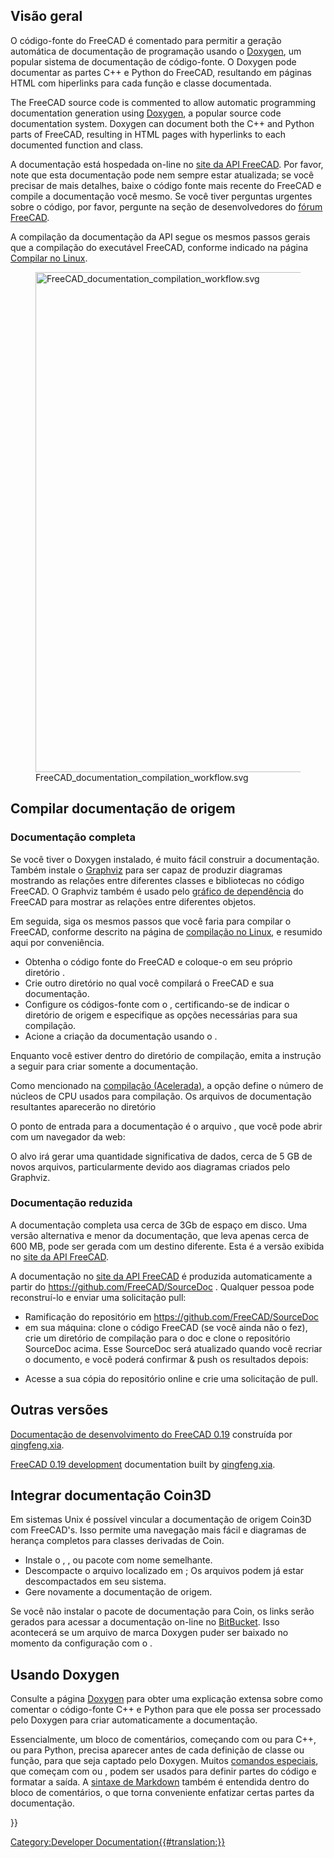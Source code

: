 <languages/>

{{Docnav
|[[Extra_python_modules/pt-br|Módulos python extras]]
|[[Contributors/pt-br|Colaboradores]]
}}

{{TOCright}}

<span id="Overview"></span>
<div class="mw-translate-fuzzy">
== Visão geral ==
O código-fonte do FreeCAD é comentado para permitir a geração automática de documentação de programação usando o [[Doxygen/pt-br|Doxygen]], um popular sistema de documentação de código-fonte. O Doxygen pode documentar as partes C++ e Python do FreeCAD, resultando em páginas HTML com hiperlinks para cada função e classe documentada.
</div>

The FreeCAD source code is commented to allow automatic programming documentation generation using [[Doxygen|Doxygen]], a popular source code documentation system. Doxygen can document both the C++ and Python parts of FreeCAD, resulting in HTML pages with hyperlinks to each documented function and class.

<div class="mw-translate-fuzzy">
A documentação está hospedada on-line no [https://freecad.github.io/SourceDoc/ site da API FreeCAD]. Por favor, note que esta documentação pode nem sempre estar atualizada; se você precisar de mais detalhes, baixe o código fonte mais recente do FreeCAD e compile a documentação você mesmo. Se você tiver perguntas urgentes sobre o código, por favor, pergunte na seção de desenvolvedores do [https://forum.freecadweb.org/index.php fórum FreeCAD].
</div>

A compilação da documentação da API segue os mesmos passos gerais que a compilação do executável FreeCAD, conforme indicado na página [[Compile_on_Linux/pt-br|Compilar no Linux]].

[[File:FreeCAD_documentation_compilation_workflow.svg|800px]]

{{Caption|Fluxo de trabalho geral para compilar a documentação de programação do FreeCAD. Os pacotes Doxygen e Graphviz devem estar no sistema, assim como o próprio código-fonte do FreeCAD. O CMake configura o sistema para que, com uma única instrução make, a documentação de todo o projeto seja compilada em muitos arquivos HTML com diagramas.}}

<span id="Build_source_documentation"></span>
== Compilar documentação de origem ==

<span id="Complete_documentation"></span>
=== Documentação completa ===

Se você tiver o Doxygen instalado, é muito fácil construir a documentação. Também instale o [https://www.graphviz.org/ Graphviz] para ser capaz de produzir diagramas mostrando as relações entre diferentes classes e bibliotecas no código FreeCAD. O Graphviz também é usado pelo [[Std_DependencyGraph/pt-br|gráfico de dependência]] do FreeCAD para mostrar as relações entre diferentes objetos.

{{Code|code=
sudo apt install doxygen graphviz
}}

Em seguida, siga os mesmos passos que você faria para compilar o FreeCAD, conforme descrito na página de [[Compile_on_Linux/pt-br|compilação no Linux]], e resumido aqui por conveniência.

* Obtenha o código fonte do FreeCAD e coloque-o em seu próprio diretório {{incode|freecad-source}}.
* Crie outro diretório {{incode|freecad-build}} no qual você compilará o FreeCAD e sua documentação.
* Configure os códigos-fonte com o {{incode|cmake}}, certificando-se de indicar o diretório de origem e especifique as opções necessárias para sua compilação.
* Acione a criação da documentação usando o {{incode|make}}.

{{Code|code=
git clone https://github.com/FreeCAD/FreeCAD.git freecad-source
mkdir freecad-build
cd freecad-build
cmake -DBUILD_QT5=ON -DPYTHON_EXECUTABLE=/usr/bin/python3 ../freecad-source
}}

Enquanto você estiver dentro do diretório de compilação, emita a instrução a seguir para criar somente a documentação.

{{Code|code=
make -j$(nproc --ignore=2) DevDoc
}}

<div class="mw-translate-fuzzy">
Como mencionado na [[Compiling (Speeding up)/pt-br|compilação (Acelerada)]], a opção 
{{incode|-j}} define o número de núcleos de CPU usados para compilação. Os arquivos de documentação resultantes aparecerão no diretório
</div>

{{Code|code=
freecad-build/doc/SourceDocu/html/
}}

O ponto de entrada para a documentação é o arquivo {{incode|index.html}}, que você pode abrir com um navegador da web:

{{Code|code=
xdg-open freecad-build/doc/SourceDocu/html/index.html
}}

O alvo {{incode|DevDoc}} irá gerar uma quantidade significativa de dados, cerca de 5 GB de novos arquivos, particularmente devido aos diagramas criados pelo Graphviz.

<span id="Reduced_documentation"></span>
=== Documentação reduzida ===

A documentação completa usa cerca de 3Gb de espaço em disco. Uma versão alternativa e menor da documentação, que leva apenas cerca de 600 MB, pode ser gerada com um destino diferente. Esta é a versão exibida no [https://freecad.github.io/SourceDoc/ site da API FreeCAD].

{{Code|code=
make -j$(nproc --ignore=2) WebDoc
}}

<div class="mw-translate-fuzzy">
A documentação no [https://freecad.github.io/SourceDoc/ site da API FreeCAD] é produzida automaticamente a partir do https://github.com/FreeCAD/SourceDoc . Qualquer pessoa pode reconstruí-lo e enviar uma solicitação pull:
</div>

* Ramificação do repositório em https://github.com/FreeCAD/SourceDoc
* em sua máquina: clone o código FreeCAD (se você ainda não o fez), crie um diretório de compilação para o doc e clone o repositório SourceDoc acima. Esse SourceDoc será atualizado quando você recriar o documento, e você poderá confirmar & push os resultados depois:

{{Code|code=
git clone https://github.com/FreeCAD/FreeCAD
cd FreeCAD
mkdir build
cd build
mkdir -p doc/SourceDocu/html
cd doc/SourceDocu/html
git clone your-fork-url
cd ../../..
cmake -DBUILD_QT5=ON -DPYTHON_EXECUTABLE=/usr/bin/python3 ..
make WebDoc
cd doc/SourceDocu/html
git commit
git push
}}

* Acesse a sua cópia do repositório online e crie uma solicitação de pull.

<span id="Other_versions"></span>
<div class="mw-translate-fuzzy">
== Outras versões ==
[https://iesensor.com/FreeCADDoc/0.19/ Documentação de desenvolvimento do FreeCAD 0.19] construída por [http://forum.freecadweb.org/viewtopic.php?t=12613 qingfeng.xia].
</div>

[https://iesensor.com/FreeCADDoc/0.19/ FreeCAD 0.19 development] documentation built by [https://forum.freecad.org/viewtopic.php?t=12613 qingfeng.xia].

<span id="Integrate_Coin3D_documentation"></span>
== Integrar documentação Coin3D ==

Em sistemas Unix é possível vincular a documentação de origem Coin3D com FreeCAD's. Isso permite uma navegação mais fácil e diagramas de herança completos para classes derivadas de Coin.

* Instale o {{incode|libcoin-doc}}, {{incode|libcoin80-doc}}, ou pacote com nome semelhante.
* Descompacte o arquivo {{incode|coin.tar.gz}} localizado em {{incode|/usr/share/doc/libcoin-doc/html}}; Os arquivos podem já estar descompactados em seu sistema.
* Gere novamente a documentação de origem.

Se você não instalar o pacote de documentação para Coin, os links serão gerados para acessar a documentação on-line no [https://coin3d.bitbucket.io/Coin/ BitBucket]. Isso acontecerá se um arquivo de marca Doxygen puder ser baixado no momento da configuração com o {{incode|wget}}.

<span id="Using_Doxygen"></span>
== Usando Doxygen ==

Consulte a página [[Doxygen/pt-br|Doxygen]] para obter uma explicação extensa sobre como comentar o código-fonte C++ e Python para que ele possa ser processado pelo Doxygen para criar automaticamente a documentação.

Essencialmente, um bloco de comentários, começando com {{incode|/**}} ou {{incode|///}} para C++, ou {{incode|##}} para Python, precisa aparecer antes de cada definição de classe ou função, para que seja captado pelo Doxygen. Muitos [[Doxygen/pt-br#Doxygen_markup|comandos especiais]], que começam com {{incode|\}} ou {{incode|@}}, podem ser usados para definir partes do código e formatar a saída. A [[Doxygen/pt-br#Markdown support|sintaxe de Markdown]] também é entendida dentro do bloco de comentários, o que torna conveniente enfatizar certas partes da documentação.

{{Code|code=
/**
 * Returns the name of the workbench object.
 */
std::string name() const;

/**
 * Set the name to the workbench object.
 */
void setName(const std::string&);

/// remove the added TaskWatcher
void removeTaskWatcher(void);
}}


{{Docnav
|[[Extra_python_modules/pt-br|Módulos python extras]]
|[[Contributors/pt-br|Colaboradores]]
}}

{{Userdocnavi{{#translation:}}}}
[[Category:Developer Documentation{{#translation:}}]]
{{clear}}
